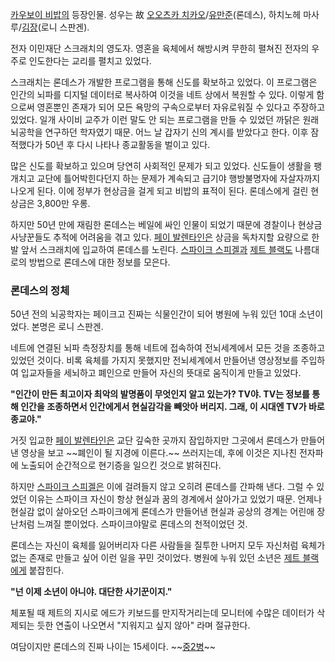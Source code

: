 [[카우보이 비밥]]의 등장인물. 성우는 故 [[오오츠카 치카오]]/[[유만준]](론데스), 하치노헤 마사루/[[김장(성우)|김장]](로니 스판겐).

전자 이민재단 스크래치의 영도자. 영혼을 육체에서 해방시켜 무한히 펼쳐진 전자의 우주로 인도한다는 교리를 펼치고 있었다.

스크래치는 론데스가 개발한 프로그램을 통해 신도를 확보하고 있었다. 이 프로그램은 인간의 뇌파를 디지털 데이터로 복사하여 이것을 네트 상에서 복원할 수 있다. 이렇게 함으로써 영혼뿐인 존재가 되어 모든 욕망의 구속으로부터 자유로워질 수 있다고 주장하고 있었다. 일개 사이비 교주가 이런 말도 안 되는 프로그램을 만들 수 있었던 까닭은 원래 뇌공학을 연구하던 학자였기 때문. 어느 날 갑자기 신의 계시를 받았다고 한다. 이후 잠적했다가 50년 후 다시 나타나 종교활동을 벌이고 있다.

많은 신도를 확보하고 있으며 당연히 사회적인 문제가 되고 있었다. 신도들이 생활을 팽개치고 교단에 틀어박힌다던지 하는 문제가 계속되고 급기야 행방불명자에 자살자까지 나오게 된다. 이에 정부가 현상금을 걸게 되고 비밥의 표적이 된다. 론데스에게 걸린 현상금은 3,800만 우롱.

하지만 50년 만에 재림한 론데스는 베일에 싸인 인물이 되었기 때문에 경찰이나 현상금 사냥꾼들도 추적에 어려움을 겪고 있다. [[페이 발렌타인]]은 상금을 독차지할 요량으로 한발 앞서 스크래치에 입교하여 론데스를 노린다. [[스파이크 스피겔]]과 [[제트 블랙]]도 나름대로의 방법으로 론데스에 대한 정보를 모은다.

=== 론데스의 정체 ===
50년 전의 뇌공학자는 페이크고 진짜는 식물인간이 되어 병원에 누워 있던 10대 소년이었다. 본명은 로니 스판겐.

네트에 연결된 뇌파 측정장치를 통해 네트에 접속하여 전뇌세계에서 모든 것을 조종하고 있었던 것이다. 비록 육체를 가지지 못했지만 전뇌세계에서 만들어낸 영상정보를 주입하여 입교자들을 세뇌하고 폐인으로 만들어 자신의 뜻대로 움직이게 만들고 있었다.

'''"인간이 만든 최고이자 최악의 발명품이 무엇인지 알고 있는가? TV야. TV는 정보를 통해 인간을 조종하면서 인간에게서 현실감각을 빼앗아 버리지. 그래, 이 시대엔 TV가 바로 종교야."'''

거짓 입교한 [[페이 발렌타인]]은 교단 깊숙한 곳까지 잠입하지만 그곳에서 론데스가 만들어낸 영상을 보고 ~~폐인이 될 지경에 이른다.~~ 쓰러지는데, 후에 이것은 지나친 전자파에 노출되어 순간적으로 현기증을 일으킨 것으로 밝혀진다.

하지만 [[스파이크 스피겔]]은 이에 걸려들지 않고 오히려 론데스를 간파해 낸다. 그럴 수 있었던 이유는 스파이크 자신이 항상 현실과 꿈의 경계에서 살아가고 있었기 때문. 언제나 현실감 없이 살아오던 스파이크에게 론데스가 만들어낸 현실과 공상의 경계는 어린애 장난처럼 느껴질 뿐이었다. 스파이크야말로 론데스의 천적이었던 것.

론데스는 자신이 육체를 잃어버리자 다른 사람들을 질투한 나머지 모두 자신처럼 육체가 없는 존재로 만들고 싶어 이런 일을 꾸민 것이었다. 병원에 누워 있던 소년은 [[제트 블랙]]에게 붙잡힌다.

'''"넌 이제 소년이 아니야. 대단한 사기꾼이지."'''

체포될 때 제트의 지시로 에드가 키보드를 만지작거리는데 모니터에 수많은 데이터가 삭제되는 듯한 연출이 나오면서 "지워지고 싶지 않아" 라며 절규한다.

여담이지만 론데스의 진짜 나이는 15세이다. ~~[[중2병]]~~
